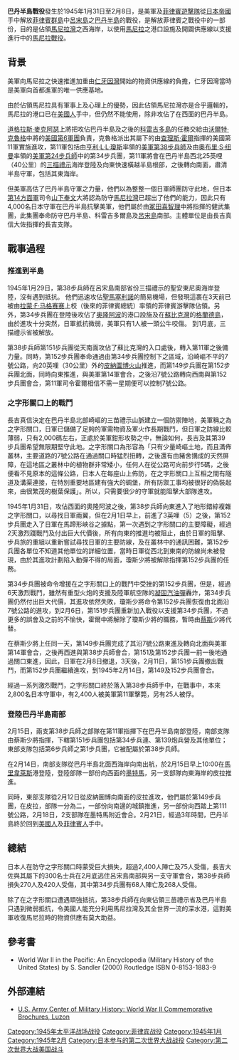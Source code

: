 {{Infobox Military Conflict
|conflict=巴丹半島戰役 (1945年)
|image=
|caption=
|partof=[[第二次世界大戰|第二次世界大戰]][[太平洋戰爭|太平洋戰爭]]
|date=1945年1月31日 – 2月8日
|place=[[菲律賓|菲律賓]][[巴丹半島|巴丹半島]]
|result=盟軍獲勝
|combatant1=[[File:US_flag_48_stars.svg|24px]] [[美國|美國]]<br>[[File:Flag_of_the_Philippines.svg|24px]] [[菲律賓|菲律賓]]
|combatant2=[[File:Flag_of_Japan.svg|24px]] [[大日本帝國|大日本帝國]]
|commander1=[[File:US_flag_48_stars.svg|24px]] [[查理斯·霍爾|查理斯·霍爾]]<br/>[[File:US_flag_48_stars.svg|24px]] [[亨利·L·C·瓊斯|亨利·L·C·瓊斯]]<br/>[[File:US_flag_48_stars.svg|24px]] [[奧布里·S·纽曼|奧布里·S·纽曼]] 
|commander2=[[File:Flag_of_Japan.svg|24px]] [[冢田理喜智|冢田理喜智]]<br/>[[File:Flag_of_Japan.svg|24px]] [[長吉真信|長吉真信]]
|strength1=35,000名美軍及菲律賓遊擊隊
|strength2=2,500名日軍 
|casualties1=338人陣亡<br />688人受傷
|casualties2=2,400人陣亡<br />75人受傷<br />25被俘}}
{{Campaignbox 菲律賓戰役 (1944–1945)}}
'''巴丹半島戰役'''發生於1945年1月31日至2月8日，是美軍及[[新人民軍|菲律賓遊擊隊]]從[[日本帝國|日本帝國]]手中解放[[菲律賓群島|菲律賓群島]]中[[呂宋島|呂宋島]]之[[巴丹省|巴丹半島]]的戰役，是解放菲律賓之戰役中的一部份，目的是佔領[[馬尼拉灣|馬尼拉灣]]之西海岸，以使用[[馬尼拉|馬尼拉]]之港口設施及開闢供應線以支援進行中的[[馬尼拉戰役_(1945年)|馬尼拉戰役]]。

==背景==
美軍向馬尼拉之快速推進加重由[[仁牙因灣|仁牙因灣]]開始的物資供應線的負擔，仁牙因灣當時是美軍向首都進軍的唯一供應基地。

由於佔領馬尼拉具有軍事上及心理上的優勢，因此佔領馬尼拉灣亦是合乎邏輯的，馬尼拉的港口已在[[美國人|美國人]]手中，但仍然不能使用，除非攻佔了在西面的巴丹半島。

[[道格拉斯·麥克阿瑟|道格拉斯·麥克阿瑟]]上將把攻佔巴丹半島及之後的[[科雷吉多島|科雷吉多島]]的任務交給由[[沃爾特·克魯格|沃爾特·克魯格]]中將的[[美國第6軍團|美國第6軍團]]負責，克魯格派出其屬下的由[[查理斯·霍爾|查理斯·霍爾]]指揮的美國第11軍實施進攻，第11軍包括由[[亨利·L·L·瓊斯|亨利·L·L·瓊斯]]率領的[[美軍第38步兵師|美軍第38步兵師]]及由[[奧布里·S·纽曼|奧布里·S·纽曼]]率領的[[美軍第24步兵師|美軍第24步兵師]]中的第34步兵團，第11軍將會在巴丹半島西北25英哩（40公里）的[[三描礼士山脉|三描禮示]]海岸登陸及向東快速橫越半島根部，之後轉向南面，肅清半島守軍，包括其東海岸。

但美軍高估了巴丹半島守軍之力量，他們以為整整一個日軍師團防守此地，但日本[[第14方面軍_(日本陸軍)|第14方面軍]]司令[[山下奉文|山下奉文]]大將認為防守[[馬尼拉灣|馬尼拉灣]]已超出了他們的能力，因此只有4,000名日本守軍在巴丹半島抗擊美軍，他們屬於由[[冢田喜智理|冢田喜智理]]中將指揮的健武集團，此集團奉命防守巴丹半島、科雷吉多爾島及[[呂宋島|呂宋島]]南部。主體單位是由長吉真信大佐指揮的長吉支隊。

==戰事過程==
===推進到半島===
1945年1月29日，第38步兵師在呂宋島南部省份三描禮示的聖安東尼奧海岸登陸，沒有遇到抵抗。 他們迅速攻佔[[聖馬塞利諾|聖馬塞利諾]]的簡易機場，但發現這裹在3天前已被由[[拉蒙·F·马格赛赛|拉蒙·F·马格赛赛]]上校（後來的菲律賓總統）率領的菲律賓游擊隊佔領。另外，第34步兵團在登陸後攻佔了[[奥隆阿波|奥隆阿波]]的港口設施及在[[蘇比克灣|蘇比克灣]]的[[格蘭德島|格蘭德島]]，由於進攻十分突然，日軍抵抗微弱，美軍只有1人被一頭公牛咬傷。 到1月底，三描禮示省被解放。 

第38步兵師第151步兵團從天南面攻佔了蘇比克灣的入口處後，轉入第11軍之後備力量。同時，第152步兵團奉命通過由第34步兵團控制下之區域，沿崎嶇不平的7號公路，向20英哩（30公里）外的[[皮納圖博火山|皮納圖博火山]]推進，而第149步兵團在第152步兵團北面，同時向東推進，與美軍第14軍會合，之後沿7號公路轉向西南與第152步兵團會合，第11軍司令霍爾相信不需一星期便可以控制7號公路。

===之字形關口上的戰鬥===
長吉真信決定在巴丹半島北部崎嶇的三苗禮示山脈建立一個防禦陣地，美軍稱之為之字形關口，日軍已儲備了足夠的軍需物資及軍火作長期戰鬥，但日軍之防線比較薄弱，只有2,000碼左右，正處於美軍鉗形攻勢之中，無論如何，長吉及其第39步兵團希望無限期堅守此地。之字形關口為形容為「只有少量崎嶇土地，而且滿佈叢林，主要道路的7號公路在通過關口時猛烈扭轉，之後還有由豬舍搆成的天然屏障，在這地區之叢林中的植物群非常矮小，任何人在從公路可向前步行5碼，之後便看不見原本的這條公路，日本人在每座山上佈防，在之字形關口上互相之間有隧道及溝渠連接，在特別重要地區建有強大的碉堡，所有防禦工事均被很好的偽裝起來，由很繁茂的樹葉保護」。所以，只需要很少的守軍就能阻擊大部隊進攻。

1945年1月31日，攻佔西面的奧隆阿波之後，第38步兵師向東進入了地形錯綜複雜之字形關口，以尋找日軍兩翼，但在2月1日早上，前進了3英哩（5）之後，第152步兵團走入了日軍在馬蹄形峽谷之據點，第一次遇到之字形關口的主要障礙，經過2天激烈踐戰鬥及付出巨大代價後，所有向東的推進均被阻止，由於日軍的阻擊、步兵旅的重組以重新嘗試尋找日軍的主要防線，及在叢林中的通訊困難，第152步兵團各單位不知道其他單位的詳細位置，當時日軍從西北到東南的防線尚未被發現，由於其進攻計劃陷入動彈不得的局面，瓊斯少將被解除指揮第152步兵團的任務。

第34步兵團被命令增援在之字形關口上的戰鬥中受挫的第152步兵團，但是，經過6天激烈戰鬥，雖然有重型火炮的支援及陸軍航空隊的[[凝固汽油彈|凝固汽油彈]]轟炸，第34步兵團仍然付出巨大代價，其進攻依然失敗，瓊斯少將命令第152步兵團恢復由北面沿7號公路的進攻，到2月6日，第151步兵團重新加入戰役以支援第34步兵團，不過更多的誤會及之前的不愉快，霍爾中將解除了瓊斯少將的職務，暫時由[[蔡斯_(美國陸軍將領)|蔡斯]]少將代替。

在蔡斯少將上任同一天，第149步兵團完成了其沿7號公路東進及轉向北面與美軍第14軍會合，之後再西進與第38步兵師會合，第151及第152步兵團一前一後地通過關口東進，因此，日軍在2月8日撤退，3天後，2月11日，第151步兵團撤出戰鬥，而第152步兵團繼續進攻，到1945年2月14日，第149及152步兵團會合。

經過一系列激烈戰鬥，之字形關口終於落入第38步兵師手中，在戰事中，本來2,800名日本守軍中，有2,400人被美軍第11軍擊斃，另有25人被俘。

===登陸巴丹半島南部===
2月15日，兩支第38步兵師之部隊在第11軍指揮下在巴丹半島南部登陸，南部支隊由蔡斯少將指揮，下轄第151步兵團包括第34步兵連、第139炮兵營及其他單位；東部支隊包括第6步兵師之第1步兵團，它被配屬於第38步兵師。

在2月14日，南部支隊從巴丹半島北面西海岸向南出航，於2月15日早上10:00在[[馬里韋萊斯|馬里韋萊斯]]港登陸，登陸部隊一部份向西面的[[墨特馬|墨特馬]]，另一支部隊向東海岸的皮拉推進。

同時，東部支隊從2月12日從皮納圖博向南面的皮拉進攻，他們屬於第149步兵團，在皮拉，部隊一分為二，一部份向南邊的城鎮推進，另一部份向西踏上第111號公路，2月18日，2支部隊在墨特馬附近會合。2月21日，經過3年時間，巴丹半島終於回到[[美國人|美國人]]及[[菲律賓人|菲律賓人]]手中。

==總結==
日本人在防守之字形關口時蒙受巨大損失，超過2,400人陣亡及75人受傷，長吉大佐與其屬下的300名士兵在2月底逃住呂宋島南部與另一支守軍會合，第38步兵師損失270人及420人受傷，其中第34步兵團有68人陣亡及268人受傷。

除了在之字形關口遭遇頑強抵抗，第38步兵師在向東佔領三苗禮示省及巴丹半島只遇到微弱抵抗，令美國人能充分利用馬尼拉灣及其全世界一流的深水港，這對美軍收復馬尼拉時的物資供應有莫大助益。

==參考書==
* World War II in the Pacific: An Encyclopedia (Military History of the United States) by S. Sandler (2000) Routledge ISBN 0-8153-1883-9

==外部連結==
*[http://www.army.mil/cmh/brochures/luzon/72-28.htm U.S. Army Center of Military History: World War II Commemorative Brochures, Luzon] {{Wayback|url=http://www.army.mil/cmh/brochures/luzon/72-28.htm |date=20071120130625 }}

[[Category:1945年太平洋战场战役|Category:1945年太平洋战场战役]]
[[Category:菲律宾战役|Category:菲律宾战役]]
[[Category:1945年1月|Category:1945年1月]]
[[Category:1945年2月|Category:1945年2月]]
[[Category:日本参与的第二次世界大战战役|Category:日本参与的第二次世界大战战役]]
[[Category:第二次世界大战美国战斗|Category:第二次世界大战美国战斗]]